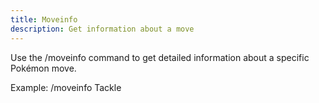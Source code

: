 ```yaml
---
title: Moveinfo
description: Get information about a move
---
```


Use the /moveinfo <move> command to get detailed information about a specific Pokémon move.

Example:
/moveinfo Tackle